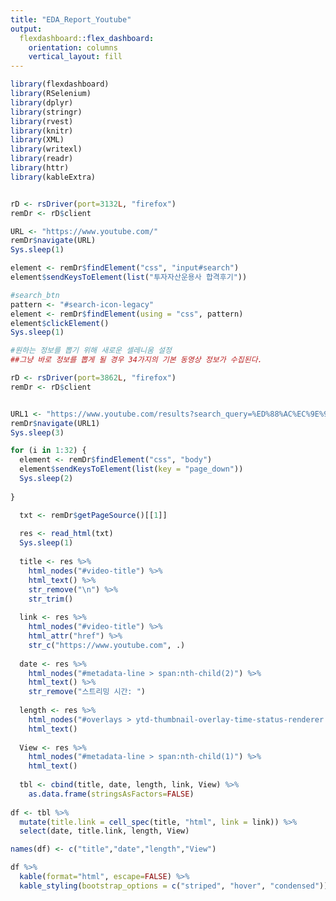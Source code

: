 ---
title: "EDA_Report_Youtube"
output: 
  flexdashboard::flex_dashboard:
    orientation: columns
    vertical_layout: fill
---

```{r, include=FALSE}
library(flexdashboard)
library(RSelenium)
library(dplyr)
library(stringr)
library(rvest)
library(knitr)
library(XML)
library(writexl)
library(readr)
library(httr)
library(kableExtra)


rD <- rsDriver(port=3132L, "firefox")
remDr <- rD$client

URL <- "https://www.youtube.com/"
remDr$navigate(URL)
Sys.sleep(1)

element <- remDr$findElement("css", "input#search")
element$sendKeysToElement(list("투자자산운용사 합격후기"))

#search_btn
pattern <- "#search-icon-legacy"
element <- remDr$findElement(using = "css", pattern)
element$clickElement()
Sys.sleep(1)

```

```{r, include=FALSE}

#원하는 정보를 뽑기 위해 새로운 셀레니움 설정 
##그냥 바로 정보를 뽑게 될 경우 34가지의 기본 동영상 정보가 수집된다.

rD <- rsDriver(port=3862L, "firefox")
remDr <- rD$client


URL1 <- "https://www.youtube.com/results?search_query=%ED%88%AC%EC%9E%90%EC%9E%90%EC%82%B0%EC%9A%B4%EC%9A%A9%EC%82%AC+%ED%95%A9%EA%B2%A9%ED%9B%84%EA%B8%B0&sp=EgIQAQ%253D%253D"
remDr$navigate(URL1)
Sys.sleep(3)

for (i in 1:32) {
  element <- remDr$findElement("css", "body")
  element$sendKeysToElement(list(key = "page_down"))
  Sys.sleep(2)
  
}

  txt <- remDr$getPageSource()[[1]]
  
  res <- read_html(txt)
  Sys.sleep(1)
  
  title <- res %>%
    html_nodes("#video-title") %>%
    html_text() %>% 
    str_remove("\n") %>% 
    str_trim()
  
  link <- res %>%
    html_nodes("#video-title") %>%
    html_attr("href") %>%
    str_c("https://www.youtube.com", .)
  
  date <- res %>%
    html_nodes("#metadata-line > span:nth-child(2)") %>%
    html_text() %>% 
    str_remove("스트리밍 시간: ")
  
  length <- res %>%
    html_nodes("#overlays > ytd-thumbnail-overlay-time-status-renderer > span") %>%
    html_text()
  
  View <- res %>%
    html_nodes("#metadata-line > span:nth-child(1)") %>%
    html_text() 
  
  tbl <- cbind(title, date, length, link, View) %>%
    as.data.frame(stringsAsFactors=FALSE)
  
df <- tbl %>%
  mutate(title.link = cell_spec(title, "html", link = link)) %>%
  select(date, title.link, length, View)

names(df) <- c("title","date","length","View")
```

```{r}
df %>% 
  kable(format="html", escape=FALSE) %>%
  kable_styling(bootstrap_options = c("striped", "hover", "condensed")) 

```

